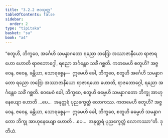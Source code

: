 ```yaml
---
title: "3.2.2 ဇဝသုတ္တ"
tableOfContents: false
sidebar:
  order: 2
type: "tipitaka"
basket: "su"
book: "a4"
---
```



<DynamicBreadcrumb />

<Division number="112" book="a4" e="ch" v="15" p="428">

<Paragraph number="739" book="a4">
“စတူဟိ, ဘိက္ခဝေ, အင်္ဂေဟိ သမန္နာဂတော ရညော ဘဒြော အဿာဇာနီယော ရာဇာရဟော ဟောတိ ရာဇဘောဂ္ဂေါ, ရညော အင်္ဂန္တေဝ သင်္ခံ ဂစ္ဆတိ. ကတမေဟိ စတူဟိ? အဇ္ဇဝေန, ဇဝေန, ခန္တိယာ, သောရစ္စေန—  ဣမေဟိ ခေါ, ဘိက္ခဝေ, စတူဟိ အင်္ဂေဟိ သမန္နာဂတော ရညော ဘဒြော အဿာဇာနီယော ရာဇာရဟော ဟောတိ, ရာဇဘောဂ္ဂေါ, ရညော အင်္ဂန္တေဝ သင်္ခံ ဂစ္ဆတိ.
</Paragraph>

<Paragraph number="740" book="a4">
ဧဝမေဝံ ခေါ, ဘိက္ခဝေ, စတူဟိ ဓမ္မေဟိ သမန္နာဂတော ဘိက္ခု အာဟုနေယျော ဟောတိ …ပေ…  အနုတ္တရံ ပုညက္ခေတ္တံ လောကဿ. ကတမေဟိ စတူဟိ? အဇ္ဇဝေန, ဇဝေန, ခန္တိယာ, သောရစ္စေန—  ဣမေဟိ ခေါ, ဘိက္ခဝေ, စတူဟိ ဓမ္မေဟိ သမန္နာဂတော ဘိက္ခု အာဟုနေယျော ဟောတိ …ပေ…  အနုတ္တရံ ပုညက္ခေတ္တံ လောကဿာ”တိ.

</Paragraph>
</Division>

<Paragraph number="741" type="center" book="a4">
ဒုတိယံ.
</Paragraph>